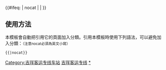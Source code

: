 {{鐵道路線|
| 模板名稱 = 吉珲客运专线
| 名稱 = [[吉珲客运专线]]
| 代表色 = #0033c9
| Logo = [[File:China Railways.svg|17px]]
| 背景顏色 = #FFFFFF
| 車站列表 = [[吉林站|吉林]] - [[蛟河西站|蛟河西]] - [[威虎岭北站|威虎岭北]] - [[敦化站|敦化]] - [[大石头南站|大石头南]] - [[安图西站|安图西]] - [[延吉西站|延吉西]] - [[图们北站|图们北]] - <!--[[凉水北站|凉水北]] - -->[[珲春站|珲春]]
}}
<includeonly>{{#ifeq: {{{1}}} | nocat | <!--空--> | [[Category:吉珲客运专线车站]] }}</includeonly><noinclude>

==使用方法==
本模板會自動把引用它的頁面加入分類。引用本模板時使用下列語法，可以避免加入分類：<small>（注意nocat必須為英文小寫）</small>
 <nowiki>{{</nowiki>{{PAGENAME}}<nowiki>|nocat}}</nowiki>
[[Category:中國鐵路路線模板|吉珲客运专线]]
[[Category:吉珲客运专线车站|*]]
</noinclude>